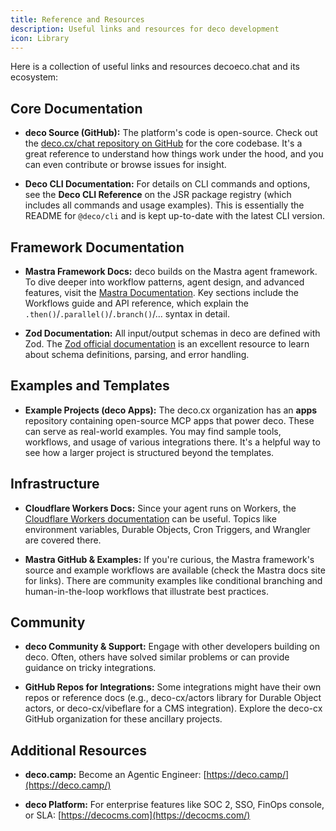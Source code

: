 ```yaml
---
title: Reference and Resources
description: Useful links and resources for deco development
icon: Library
---
```


Here is a collection of useful links and resources decoeco.chat and its ecosystem:

## Core Documentation

- **deco Source (GitHub):** The platform's code is open-source. Check out the [deco.cx/chat repository on GitHub](https://github.com/deco-cx/chat) for the core codebase. It's a great reference to understand how things work under the hood, and you can even contribute or browse issues for insight.

- **Deco CLI Documentation:** For details on CLI commands and options, see the **Deco CLI Reference** on the JSR package registry (which includes all commands and usage examples). This is essentially the README for `@deco/cli` and is kept up-to-date with the latest CLI version.

## Framework Documentation

- **Mastra Framework Docs:** deco builds on the Mastra agent framework. To dive deeper into workflow patterns, agent design, and advanced features, visit the [Mastra Documentation](https://mastra.ai/en/docs/workflows/control-flow). Key sections include the Workflows guide and API reference, which explain the `.then()`/`.parallel()`/`.branch()`/... syntax in detail.

- **Zod Documentation:** All input/output schemas in deco are defined with Zod. The [Zod official documentation](https://zod.dev/) is an excellent resource to learn about schema definitions, parsing, and error handling.

## Examples and Templates

- **Example Projects (deco Apps):** The deco.cx organization has an **apps** repository containing open-source MCP apps that power deco. These can serve as real-world examples. You may find sample tools, workflows, and usage of various integrations there. It's a helpful way to see how a larger project is structured beyond the templates.

## Infrastructure

- **Cloudflare Workers Docs:** Since your agent runs on Workers, the [Cloudflare Workers documentation](https://developers.cloudflare.com/workers/) can be useful. Topics like environment variables, Durable Objects, Cron Triggers, and Wrangler are covered there.

- **Mastra GitHub & Examples:** If you're curious, the Mastra framework's source and example workflows are available (check the Mastra docs site for links). There are community examples like conditional branching and human-in-the-loop workflows that illustrate best practices.

## Community

- **deco Community & Support:** Engage with other developers building on deco. Often, others have solved similar problems or can provide guidance on tricky integrations.

- **GitHub Repos for Integrations:** Some integrations might have their own repos or reference docs (e.g., deco-cx/actors library for Durable Object actors, or deco-cx/vibeflare for a CMS integration). Explore the deco-cx GitHub organization for these ancillary projects.

## Additional Resources

- **deco.camp:** Become an Agentic Engineer: [https://deco.camp/](https://deco.camp/)

- **deco Platform:** For enterprise features like SOC 2, SSO, FinOps console, or SLA: [https://decocms.com](https://decocms.com/)
